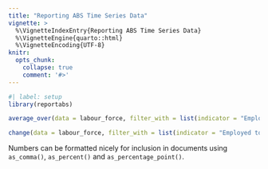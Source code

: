 ```yaml
---
title: "Reporting ABS Time Series Data"
vignette: >
  %\VignetteIndexEntry{Reporting ABS Time Series Data}
  %\VignetteEngine{quarto::html}
  %\VignetteEncoding{UTF-8}
knitr:
  opts_chunk:
    collapse: true
    comment: '#>'
---
```


```r
#| label: setup
library(reportabs)
```

```r
average_over(data = labour_force, filter_with = list(indicator = "Employed total"), between = c("2010-01-01", "2020-01-01"))
```

```r
change(data = labour_force, filter_with = list(indicator = "Employed total"))
```
Numbers can be formatted nicely for inclusion in documents using `as_comma()`, `as_percent()` and `as_percentage_point()`.
